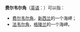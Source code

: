 '''费尔韦尔角'''（[[英语|英语]]：'''{{lang|en|Cape Farewell}}'''）可以指：
* [[费尔韦尔角|费尔韦尔角]]，[[新西兰|新西兰]]的一个海岬；
* [[法韦尔角|法韦尔角]]，[[格陵兰|格陵兰]]的一个海岬。
{{Disambig|cat=五字地名消歧义}}